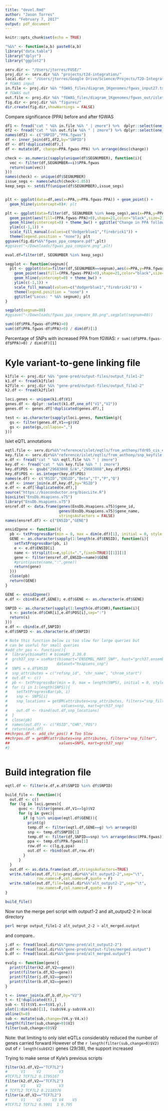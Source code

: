 ```yaml
---
title: "devel.Rmd"
author: "Jason Torres"
date: "February 7, 2017"
output: pdf_document
---
```


```r
knitr::opts_chunk$set(echo = TRUE)
```

```r

"%&%" <- function(a,b) paste0(a,b)
library("data.table")
library("dplyr")
library("ggplot2")

serv.dir <- "/Users/jtorres/FUSE/"
proj.dir <- serv.dir %&% "projects/t2d-integration/"
local.dir <- "/Users/jtorres/Google Drive/Science/Projects/T2D-Integration/"
# fGWAS input 
in.file <- proj.dir %&% "fGWAS_files/diagram_1Kgenomes/fgwas_input27.txt.gz"
# fGWAS out 
out.file <- proj.dir %&% "fGWAS_files/diagram_1Kgenomes/fgwas_out/islet_atac+transcript+islet_state8+islet_state1-p0.10.bfs.gz"
fig.dir <- proj.dir %&% "figures/"
dir.create(fig.dir,showWarnings = FALSE)

```


Compare significance (PPA) before and after fGWAS 

```r
df1 <- fread("cat " %&% in.file %&% " | zmore") %>%  dplyr::select(one_of("SNPID","CHR","POS","SEGNUMBER","PPA"))
df2 <- fread("cat " %&% out.file %&% " | zmore") %>% dplyr::select(one_of("id","PPA"))
names(df2) <- c("SNPID","PPA.fgwas")
df <- inner_join(df1,df2,by="SNPID")
df <- df[!duplicated(df),]
df <- mutate(df, change=PPA.fgwas-PPA) %>% arrange(desc(change))

check <- as.numeric(sapply(unique(df$SEGNUMBER), function(i){
  vec <- filter(df,SEGNUMBER==i)$PPA.fgwas
  return(sum(vec))
}))
names(check) <- unique(df$SEGNUMBER)
issue_segs <- names(which(check>1.05))
keep_segs <- setdiff(unique(df$SEGNUMBER),issue_segs)


plt <- ggplot(data=df,aes(x=PPA,y=PPA.fgwas-PPA)) + geom_point() +
  geom_hline(yintercept=0)#; plt

plt <- ggplot(data=filter(df, SEGNUMBER %in% keep_segs),aes(x=PPA,y=PPA.fgwas-PPA)) + 
  geom_point(aes(fill=(PPA.fgwas-PPA)>0),shape=21,color="black",size=2) +
  geom_hline(yintercept=0) + theme_bw() + ggtitle("Change in PPA following fGWAS") +
  ylim(c(-1,1)) + 
  scale_fill_manual(values=c("dodgerblue1","firebrick1")) +
  theme(legend.position = "none"); plt
ggsave(fig.dir%&%"fgwas_ppa_compare.pdf",plt)
#ggsave("~/Downloads/fgwas_ppa_compare.png",plt)

eval.df=filter(df, SEGNUMBER %in% keep_segs)

segplot <- function(segnum){
  plt <- ggplot(data=filter(df,SEGNUMBER==segnum),aes(x=PPA,y=PPA.fgwas-PPA)) + 
    geom_point(aes(fill=(PPA.fgwas-PPA)>0),shape=21,color="black",size=3) +
    geom_hline(yintercept=0) + theme_bw() + 
    ylim(c(-1,1)) + 
    scale_fill_manual(values=c("dodgerblue1","firebrick1")) +
    theme(legend.position = "none") + 
    ggtitle("Locus: " %&% segnum); plt  
}

segplot(segnum=80)
#ggsave("~/Downloads/fgwas_ppa_compare_80.png",segplot(segnum=80))

sum((df$PPA.fgwas-df$PPA)>0)
sum((df$PPA.fgwas-df$PPA)>0) / dim(df)[1]


```


Percentage of SNPs with increased PPA from fGWAS: `r sum((df$PPA.fgwas-df$PPA)>0) / dim(df)[1]`


# Kyle variant-to-gene linking file 

```r
k1file <- proj.dir %&% "gene-pred/output-files/output_file1-2"
k1.df <- fread(k1file)
k2file <- proj.dir %&% "gene-pred/output-files/output_file2-2"
k2.df <- fread(k2file)

loci.genes <- unique(k1.df$V1)
genes.df <- dplyr::select(k1.df,one_of("V1","V2"))
genes.df <- genes.df[!duplicated(genes.df),]

test <- as.character(sapply(loci.genes, function(g){
  gs <- filter(genes.df,V1==g)$V2
  gs <- paste(gs,collapse=",")
}))


```


Islet eQTL annotations 


```r

eqtl.file <- serv.dir%&%"reference/islet/eqtls/from_anthony/fdr05_cis_eQTL_genelevel.txt.gz"
key.file <- serv.dir%&%"reference/islet/eqtls/from_anthony/snp_keyfile.txt.gz"
e.df <- fread("cat " %&% eqtl.file %&% " | zmore")
key.df <- fread("cat " %&% key.file %&% " | zmore")
key.df$POS <- gsub("29683808_G/A","29683808",key.df$POS)
key.df$POS <- as.integer(key.df$POS)
names(e.df) <- c("RSID","ENSID","Beta","T","P","Q")
e.df <- inner_join(e.df,key.df,by="RSID")
e.df <- e.df[!duplicated(e.df),]
source("https://bioconductor.org/biocLite.R")
biocLite("EnsDb.Hsapiens.v75")
library("EnsDb.Hsapiens.v75")
ensref.df <- data.frame(genes(EnsDb.Hsapiens.v75)$gene_id,
                        genes(EnsDb.Hsapiens.v75)$gene_name,
                        stringsAsFactors = FALSE)
names(ensref.df) <- c("ENSID","GENE")

ensid2gene <- function(){
  pb <- txtProgressBar(min = 0, max = dim(e.df)[1], initial = 0, style = 3)
  GENE <- as.character(sapply(1:length(e.df$ENSID), function(i){
    setTxtProgressBar(pb, i) 
    e <- e.df$ENSID[i]
    name <- strsplit(x=e,split=".",fixed=TRUE)[[1]][1]
    gene <- filter(ensref.df,ENSID==name)$GENE
    #print(paste(name,":",gene))
    return(gene)
  }))
  close(pb)
  return(GENE)
}

GENE <- ensid2gene()
e.df <- cbind(e.df,GENE); e.df$GENE <- as.character(e.df$GENE)

SNPID <- as.character(sapply(1:length(e.df$CHR),function(i){
  s <- paste(e.df$CHR[i],e.df$POS[i],sep=":")
  return(s)
}))
e.df <- cbind(e.df,SNPID)  
e.df$SNPID <- as.character(e.df$SNPID)

# Note this function below is too slow for large queries but
# can be useful for small queries 
#add_chr_pos <- function(){
#  library(biomaRt) # biomaRt_2.30.0
#  grch37_snp = useMart(biomart="ENSEMBL_MART_SNP", host="grch37.ensembl.org",
#                      dataset="hsapiens_snp")
#  SNPS = e.df$RSID
#  snp_attributes = c("refsnp_id", "chr_name", "chrom_start")
#  out.df <- c()
#  pb <- txtProgressBar(min = 0, max = length(SNPS), initial = 0, style = 3)
#  for (i in 1:length(SNPS)){
#    setTxtProgressBar(pb, i) 
#    snp <- SNPS[i]
#    snp_locations = getBM(attributes=snp_attributes, filters="snp_filter", 
#                        values=snp, mart=grch37_snp) 
#    out.df <- rbind(out.df,snp_locations)
#  }
#  close(pb)
#  names(out.df) <- c("RSID","CHR","POS")
#  return(out.df)
##chrpos.df <- add_chr_pos() # Too Slow 
##chrpos.df = getBM(attributes=snp_attributes, filters="snp_filter", 
##                      values=SNPS, mart=grch37_snp) 
#}



```


# Build integration file 

```r

eqtl.df <- filter(e.df,e.df$SNPID %in% df$SNPID)

build_file <- function(){
  out.df <- c()
  for (lg in loci.genes){
      gvec <- filter(genes.df,V1==lg)$V2
      for (g in gvec){
        if (g %in% unique(eqtl.df$GENE)){
          print(g)
          temp.df <- filter(eqtl.df,GENE==g) %>% arrange(Q)
          snp <- temp.df$SNPID[1]
          temp.df <- filter(df,SNPID==snp) %>% arrange(desc(PPA.fgwas))
          ppa <- temp.df$PPA.fgwas[1]
          row.df <- c(lg,g,ppa)
          out.df <- rbind(out.df,row.df)
        }
      }
  }
  out.df <- as.data.frame(out.df,stringsAsFactors=TRUE)
  write.table(out.df,file=proj.dir%&%"alt_output2-2",sep="\t",
              row.names=F,col.names=F,quote = F)
  write.table(out.df,file=local.dir%&%"alt_output2-2",sep="\t",
              row.names=F,col.names=F,quote = F)
}

build_file()

```


Now run the merge perl script with output1-2 and alt_output2-2 in local directory 

```bash

perl merge output_file1-2 alt_output_2-2 > alt_merged.output 

```

and compare..

```r

j.df <- fread(local.dir%&%"gene-pred/alt_output2-2")
a.df <- fread(local.dir%&%"gene-pred/output-files/merged.output")
b.df <- fread(local.dir%&%"gene-pred/alt_merged.output")

evalg <- function(gene){
  print(filter(k2.df,V2==gene))
  print(filter(a.df,V2==gene))
  print(filter(j.df,V2==gene))
  print(filter(b.df,V2==gene))
}

t <- inner_join(a.df,b.df,by="V2")
t <- t[!duplicated(t),]
sub <- t[(t$V1.x==t$V1.y),]
plot(1:dim(sub)[1], (sub$V4.y-sub$V4.x))
abline(h=0)
sub <- mutate(sub,change=(V4.y-V4.x))
length(filter(sub,change>0)$V2)
filter(sub,change>0)$V2


```

Note: that limiting to only islet eQTLs considerably reduced the number of genes carried forward 
However of the `r length(filter(sub,change>0)$V2)` out of `r length(sub$V2)` genes (29/38), the support increased 



Trying to make sense of Kyle's previous scripts 
```r

filter(k1.df,V2=="TCF7L2")
#      V1     V2        V3
#TCF7L2 TCF7L2 0.1795167
filter(k2.df,V2=="TCF7L2")
#      V1     V2        V3
# TCF7L2 TCF7L2 0.2110376
filter(a.df,V2=="TCF7L2")
#      V1     V2     V3 V4    V5
#TCF7L2 TCF7L2 0.5901  1 0.795

```


